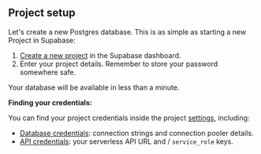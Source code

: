 
## Project setup

Let's create a new Postgres database. This is as simple as starting a new Project in Supabase:

1. [Create a new project](https://database.new/) in the Supabase dashboard.
1. Enter your project details. Remember to store your password somewhere safe.

Your database will be available in less than a minute.

**Finding your credentials:**

You can find your project credentials inside the project [settings](https://supabase.com/dashboard/project/_/settings/), including:

- [Database credentials](https://supabase.com/dashboard/project/_/settings/database): connection strings and connection pooler details.
- [API credentials](https://supabase.com/dashboard/project/_/settings/database): your serverless API URL and <PublishableKey/> / `service_role` keys.
